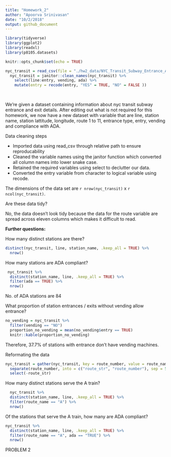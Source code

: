 ```yaml
---
title: "Homework_2"
author: "Apoorva Srinivasan"
date: "10/2/2018"
output: github_document
---
```

```r
library(tidyverse)
library(ggplot2)
library(readxl)
library(p8105.datasets)
```

```r
knitr::opts_chunk$set(echo = TRUE)
```

```r

nyc_transit = read_csv(file = "./hw2_data/NYC_Transit_Subway_Entrance_And_Exit_Data.csv") 
  nyc_transit = janitor::clean_names(nyc_transit) %>%
    select(line:entry, vending, ada) %>%
    mutate(entry = recode(entry, "YES" = TRUE, "NO" = FALSE ))
  
   
```

We're given a dataset containing information about nyc transit subway entrance and exit details. After editing out what is not required for this homework, we now have a new dataset with variable that are line, station name, station lattitude, longitude, route 1 to 11, entrance type, entry, vending and compliance with ADA.

Data cleaning steps

* Imported data using read_csv through relative path to ensure reproducability
* Cleaned the variable names using the janitor function which converted all column names into lower snake case.
* Retained the required variables using select to declutter our data.
* Converted the entry variable from character to logical variable using recode.

The dimensions of the data set are  `r nrow(nyc_transit)` x `r ncol(nyc_transit)`. 

Are these data tidy?

No, the data doesn't look tidy because the data for the route variable are spread across eleven columns which makes it difficult to read. 

__Further questions:__


How many distinct stations are there?
```r
distinct(nyc_transit, line, station_name, .keep_all = TRUE) %>%
  nrow()
```

How many stations are ADA compliant?

```r
 nyc_transit %>%
  distinct(station_name, line, .keep_all = TRUE) %>% 
  filter(ada == TRUE) %>% 
  nrow()

```

No. of ADA stations are 84


What proportion of station entrances / exits without vending allow entrance?



```r
no_vending = nyc_transit %>%
  filter(vending == "NO")
  proportion_no_vending = mean(no_vending$entry == TRUE)
  knitr::kable(proportion_no_vending)
```
Therefore, 37.7% of stations with entrance don't have vending machines.

Reformating the data 

```r
nyc_transit = gather(nyc_transit, key = route_number, value = route_name, route1:route11) %>%
  separate(route_number, into = c("route_str", "route_number"), sep = 5) %>%
  select(-route_str)
```


How many distinct stations serve the A train?
```r
  nyc_transit %>%
  distinct(station_name, line, .keep_all = TRUE) %>%
  filter(route_name == "A") %>%
  nrow()
```

Of the stations that serve the A train, how many are ADA compliant?

```r
nyc_transit %>%
  distinct(station_name, line, .keep_all = TRUE) %>%
  filter(route_name == "A", ada == "TRUE") %>%
  nrow()
```



PROBLEM 2




